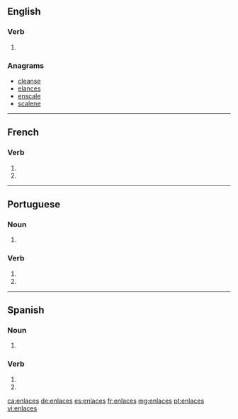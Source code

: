 {{also|enlacés}}
==English==

===Verb===
{{head|en|verb form}}

# {{en-third-person singular of|enlace}}

===Anagrams===
* [[cleanse#English|cleanse]]
* [[elances#English|elances]]
* [[enscale#English|enscale]]
* [[scalene#English|scalene]]

----

==French==

===Verb===
{{fr-verb-form}}

# {{inflection of|enlacer||2|s|pres|indc|lang=fr}}
# {{inflection of|enlacer||2|s|pres|subj|lang=fr}}

----

==Portuguese==

===Noun===
{{pt-noun-form|m-p}}

# {{plural of|enlace|lang=pt}}

===Verb===
{{pt-verb-form}}

# {{inflection of|enlaçar||2|s|pres|subj|lang=pt}}
# {{inflection of|enlaçar||2|s|negative|impr|lang=pt}}

----

==Spanish==

===Noun===
{{head|es|noun form|g=m-p}}

# {{plural of|enlace|lang=es}}

===Verb===
{{es-verb-form}}

# {{es-verb form of|ending=ar|mood=imperative|sense=negative|pers=2|formal=no|number=singular|enlazar}}
# {{es-verb form of|ending=ar|mood=subjunctive|tense=present|pers=2|formal=no|number=singular|enlazar}}

[[ca:enlaces]]
[[de:enlaces]]
[[es:enlaces]]
[[fr:enlaces]]
[[mg:enlaces]]
[[pt:enlaces]]
[[vi:enlaces]]